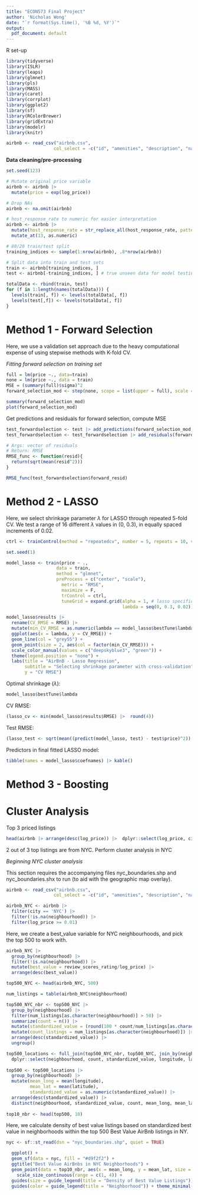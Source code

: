 ```yaml
---
title: "ECON573 Final Project"
author: 'Nicholas Wong'
date: "`r format(Sys.time(), '%B %d, %Y')`"
output:
  pdf_document: default
---
```


R set-up 

```r
library(tidyverse)
library(ISLR)
library(leaps)
library(glmnet)
library(pls)
library(MASS)
library(caret)
library(corrplot)
library(ggplot2)
library(sf)
library(RColorBrewer)
library(gridExtra)
library(modelr)
library(knitr)

airbnb <- read_csv("airbnb.csv",
                  col_select = -c("id", "amenities", "description", "name", "thumbnail_url", "neighbourhood", "zipcode"))
```

**Data cleaning/pre-processing** 
```r
set.seed(123)

# Mutate original price variable 
airbnb <- airbnb |> 
  mutate(price = exp(log_price)) 

# Drop NAs
airbnb <- na.omit(airbnb) 

# host_response_rate to numeric for easier interpretation 
airbnb <- airbnb |> 
  mutate(host_response_rate = str_replace_all(host_response_rate, pattern = "%", replacement = "")) |> 
  mutate_at(13, as.numeric) 

# 80/20 train/test split 
training_indices <- sample(1:nrow(airbnb), .8*nrow(airbnb))

# Split data into train and test sets 
train <- airbnb[training_indices, ]
test <- airbnb[-training_indices, ] # true unseen data for model testing

totalData <- rbind(train, test)
for (f in 1:length(names(totalData))) {
  levels(train[, f]) <- levels(totalData[, f])
  levels(test[,f]) <- levels(totalData[, f])
}
```

# Method 1 - Forward Selection # 

Here, we use a validation set approach due to the heavy computational expense of using stepwise methods with K-fold CV. 

_Fitting forward selection on training set_
```r
full = lm(price ~., data=train)
none = lm(price ~., data = train)
MSE = (summary(full)$sigma)^2
forward_selection_mod <- step(none, scope = list(upper = full), scale = MSE, direction = 'forward', trace=T)

summary(forward_selection_mod)
plot(forward_selection_mod)
```

Get predictions and residuals for forward selection, compute MSE 
```r
test_forwardselection <- test |> add_predictions(forward_selection_mod, var = "forward_pred")
test_forwardselection <- test_forwardselection |> add_residuals(forward_selection_mod, var = "forward_resid")

# Args: vector of residuals
# Return: RMSE 
RMSE_func <- function(resid){
  return(sqrt(mean(resid^2)))
}

RMSE_func(test_forwardselection$forward_resid)
```

# Method 2 - LASSO # 

Here, we select shrinkage parameter $\lambda$ for LASSO through repeated 5-fold CV. 
We test a range of 16 different $\lambda$ values in (0, 0.3), in equally spaced increments of 0.02.
```r
ctrl <- trainControl(method = "repeatedcv", number = 5, repeats = 10, verboseIter = F)

set.seed(1)

model_lasso <- train(price ~ ., 
                   data = train, 
                   method = "glmnet", 
                   preProcess = c("center", "scale"), 
                     metric = "RMSE",
                     maximize = F,
                     trControl = ctrl, 
                     tuneGrid = expand.grid(alpha = 1, # lasso specification
                                            lambda = seq(0, 0.3, 0.02)))

model_lasso$results |> 
  rename(CV_RMSE = RMSE) |> 
  mutate(min_CV_RMSE = as.numeric(lambda == model_lasso$bestTune$lambda)) |> 
  ggplot(aes(x = lambda, y = CV_RMSE)) + 
  geom_line(col = "grey55") + 
  geom_point(size = 2, aes(col = factor(min_CV_RMSE))) + 
  scale_color_manual(values = c("deepskyblue3", "green")) + 
  theme(legend.position = "none") + 
  labs(title = "AirBnB - Lasso Regression", 
       subtitle = "Selecting shrinkage parameter with cross-validation",
       y = "CV RMSE")
```


Optimal shrinkage ($\lambda$): 
```r
model_lasso$bestTune$lambda 
```

CV RMSE:
```r
(lasso_cv <- min(model_lasso$results$RMSE) |>  round(4))
```

Test RMSE: 
```r
(lasso_test <- sqrt(mean((predict(model_lasso, test) - test$price)^2)) |>  round(4))
```

Predictors in final fitted LASSO model: 
```r
tibble(names = model_lasso$coefnames) |> kable()
```

# Method 3 - Boosting # 



#########################################################################################################################


#########################################################################################################################

# Cluster Analysis # 

Top 3 priced listings
```r
head(airbnb |> arrange(desc(log_price)) |>  dplyr::select(log_price, city), 3) |> kable()
```
2 out of 3 top listings are from NYC. Perform cluster analysis in NYC 

_Beginning NYC cluster analysis_ 

This section requires the accompanying files nyc_boundaries.shp and nyc_boundaries.shx to run (to aid with the geographic map overlay).
```r
airbnb <- read_csv("airbnb.csv",
                  col_select = -c("id", "amenities", "description", "name", "thumbnail_url"))

airbnb_NYC <- airbnb |> 
  filter(city == 'NYC') |> 
  filter(!is.na(neighbourhood)) |> 
  filter(log_price >= 0.01)
```

Here, we create a best_value variable for NYC neighbourhoods, and pick the top 500 to work with.
```r
airbnb_NYC |> 
  group_by(neighbourhood) |> 
  filter(!is.na(neighbourhood)) |> 
  mutate(best_value = review_scores_rating/log_price) |> 
  arrange(desc(best_value))

top500_NYC <- head(airbnb_NYC, 500)
```

```r
num_listings = table(airbnb_NYC$neighbourhood)

top500_NYC_nbr <- top500_NYC |> 
  group_by(neighbourhood) |> 
  filter(num_listings[as.character(neighbourhood)] > 50) |> 
  summarize(count = n()) |> 
  mutate(standardized_value = (round(100 * count/num_listings[as.character(neighbourhood)], digits = 4))) |>
  mutate(count_listings = num_listings[as.character(neighbourhood)]) |> 
  arrange(desc(standardized_value)) |> 
  ungroup()
```

```r
top500_locations <- full_join(top500_NYC_nbr, top500_NYC, join_by(neighbourhood)) |> 
  dplyr::select(neighbourhood, count, standardized_value, longitude, latitude)
  
top500 <- top500_locations |> 
  group_by(neighbourhood) |> 
  mutate(mean_long = mean(longitude),
         mean_lat = mean(latitude),
         standardized_value = as.numeric(standardized_value)) |> 
  arrange(desc(standardized_value)) |> 
  distinct(neighbourhood, standardized_value, count, mean_long, mean_lat)
  
top10_nbr <- head(top500, 10)
```

Here, we calculate density of best value listings based on standardized best value in neighborhoods within the top 500 Best Value AirBnb listings in NY. 
```r
nyc <- sf::st_read(dsn = "nyc_boundaries.shp", quiet = TRUE)

  ggplot() +
  geom_sf(data = nyc, fill = "#d9f2f2") +
  ggtitle("Best Value AirBnbs in NYC Neighborhoods") +
  geom_point(data = top10_nbr, aes(x = mean_long, y = mean_lat, size = as.numeric(standardized_value), color = as.factor(neighbourhood))) +
    scale_size_continuous(range = c(1, 4)) +
  guides(size = guide_legend(title = "Density of Best Value Listings")) +
  guides(color = guide_legend(title = "Neighborhood")) + theme_minimal()
```